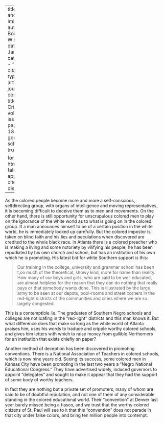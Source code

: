 
---
title: 'Fraud and Imitation'
author: Du Bois, W.E.B.
date: Jan. 1912
categories: 
  - ""
citation: 
  type: article-journal
  container-title: The Crisis
  volume: 4
  issue: 3
  page: 130-131
google-scholar: true

format:
  html:
    toc: false
    appendix-cite-as: display
---



As the colored people become more and more a self-conscious,
selfdirecting group, with organs of intelligence and moving
representatives, it is becoming difficult to deceive them as to men and
movements. On the other hand, there is still opportunity for unscrupulous colored men to play on the ignorance of the white world as
to what is going on in the colored group. If a man announces himself to
be of a certain position in the white world, he is immediately looked up
carefully. But the colored impostor is taken on blind faith and his lies
and peculations when discovered are credited to the whole black race. In
Atlanta there is a colored preacher who is making a living and some
notoriety by vilifying his people; he has been repudiated by his own
church and school, but has an institution of his own which he is
promoting. His latest bid for white Southern support is this:

> Our training in the college, university and grammar school has been
t,oo much of the theoretical, showy kind, more for name than reality.
How many of our boys and girls, who are said to be well educated, are
almost helpless for the reason that they can do nothing that really pays
or that somebody wants done. This is illustrated by the large army to be
seen at our depots, pool-rooms and street corners in the red-light
districts of the communities and cities where we are so largely
congested.

This is a contemptible lie. The graduates of Southern Negro schools and
colleges are not loafing in the "red-light" districts and this man
knows it. But what difference does that make so long as the white world
of Atlanta praises him, uses his words to traduce and cripple worthy
colored schools, and gives him letters with which to raise money from
gullible Northerners for an institution that exists chiefly on paper?

Another method of deception has been discovered in promoting
conventions. There is a National Association of Teachers in colored
schools, which is now nine years old. Seeing its success, some colored
men in Kansas City have been promoting in the last two years a "Negro
National Educational Congress." They have advertised widely, induced governors to appoint "delegates" and sought to make it appear
that they had the support of some body of worthy teachers.

In fact they are nothing but a private set of promoters, many of whom
are said to be of doubtful reputation, and not one of them of any
considerable standing in the colored educational world. Their
"convention" at Denver last year barely missed being a fiasco, and we
trust that the worthy colored citizens of St. Paul will see to it that
this "convention" does not parade in that city under false colors, and
bring ten million people into contempt.
 

